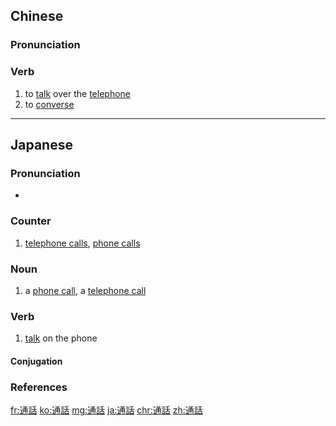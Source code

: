 {{also|通话}}
==Chinese==
{{zh-forms|s=通话}}

===Pronunciation===
{{zh-pron
|m=tōnghuà
|c=tung1 waa6
|mn=xm,qz,tw:thong-ōe/zz:thong-ōa
|cat=v
}}

===Verb===
{{zh-verb}}

# to [[talk]] over the [[telephone]]
# to [[converse]]

----

==Japanese==
{{ja-kanjitab|つう|わ|yomi=on}}

===Pronunciation===
* {{ja-pron|つうわ|y=o|acc=0|acc_ref=NHK}}

===Counter===
{{ja-pos|つうわ|counter}}

# [[telephone calls]], [[phone calls]]

===Noun===
{{ja-noun|つうわ}}

# a [[phone call]], a [[telephone call]]

===Verb===
{{ja-verb-suru|tr=both|つうわ}}

# [[talk]] on the phone

====Conjugation====
{{ja-suru|つうわ}}

===References===
<references/>

[[fr:通話]]
[[ko:通話]]
[[mg:通話]]
[[ja:通話]]
[[chr:通話]]
[[zh:通話]]